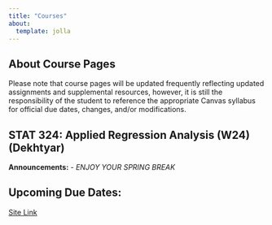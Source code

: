 ```yaml
---
title: "Courses"
about:
  template: jolla
---
```


::: callout-tip
## About Course Pages

Please note that course pages will be updated frequently reflecting updated assignments and supplemental resources, however, it is still the responsibility of the student to reference the appropriate Canvas syllabus for official due dates, changes, and/or modifications.
:::


::: {.callout-note icon=false}

## STAT 324: Applied Regression Analysis (W24)(Dekhtyar)

**Announcements:**
- *ENJOY YOUR SPRING BREAK*

**Upcoming Due Dates:**
-

[Site Link](https://wsmithers.github.io/stat324w24.html)

:::